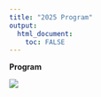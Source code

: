 ```yaml
---
title: "2025 Program"
output: 
  html_document:
    toc: FALSE
---
```

  
**Program**

![](../figs25/2025_Program.jpg)
